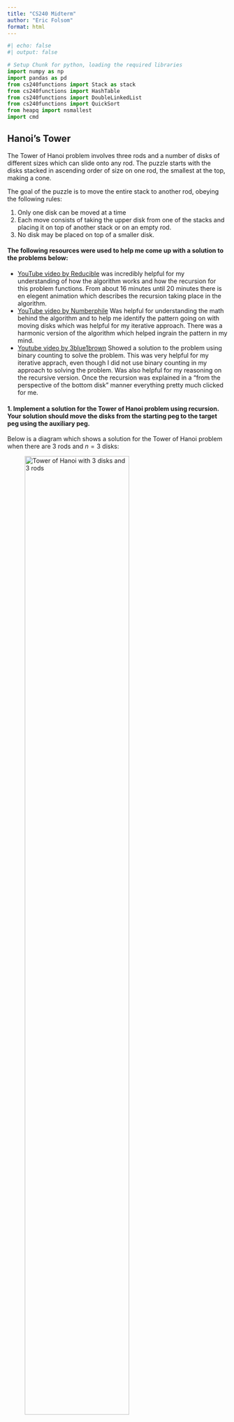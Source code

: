 ```yaml
---
title: "CS240 Midterm"
author: "Eric Folsom"
format: html
---
```


```python
#| echo: false
#| output: false

# Setup Chunk for python, loading the required libraries
import numpy as np
import pandas as pd
from cs240functions import Stack as stack
from cs240functions import HashTable
from cs240functions import DoubleLinkedList
from cs240functions import QuickSort
from heapq import nsmallest
import cmd
```

## Hanoi's Tower


The Tower of Hanoi problem involves three rods and a number of disks of different sizes which can slide onto any rod. The puzzle starts with the disks stacked in ascending order of size on one rod, the smallest at the top, making a cone.

The goal of the puzzle is to move the entire stack to another rod, obeying the following rules:

1. Only one disk can be moved at a time
2. Each move consists of taking the upper disk from one of the stacks and placing it on top of another stack or on an empty rod.   
3. No disk may be placed on top of a smaller disk.

#### The following resources were used to help me come up with a solution to the problems below:

- [YouTube video by Reducible](https://www.youtube.com/watch?v=rf6uf3jNjbo&list=PLzj1WDt0HB4qDn6heuU8w6x0Hzd8EVX0q) was incredibly helpful for my understanding of how the algorithm works and how the recursion for this problem functions. From about 16 minutes until 20 minutes there is en elegent animation which describes the recursion taking place in the algorithm.
- [YouTube video by Numberphile](https://www.youtube.com/watch?v=PGuRmqpr6Oo) Was helpful for understanding the math behind the algorithm and to help me identify the pattern going on with moving disks which was helpful for my iterative approach. There was a harmonic version of the algorithm which helped ingrain the pattern in my mind.
- [Youtube video by 3blue1brown](https://www.youtube.com/watch?v=2SUvWfNJSsM) Showed a solution to the problem using binary counting to solve the problem. This was very helpful for my iterative apprach, even though I did not use binary counting in my approach to solving the problem. Was also helpful for my reasoning on the recursive version. Once the recursion was explained in a "from the perspective of the bottom disk" manner everything pretty much clicked for me.
 

#### 1. Implement a solution for the Tower of Hanoi problem using recursion. Your solution should move the disks from the starting peg to the target peg using the auxiliary peg. 

Below is a diagram which shows a solution for the Tower of Hanoi problem when there are $3$ rods and $n=3$ disks:

![Tower of Hanoi with 3 disks and 3 rods](./misc/HanoisTower3.png){width=75%}


We first start with all three disks stacked on Rod $A$. Then procede with the following steps to end with all three disk stacked on rod $C$:

1. Move the <span style="color:green;">Green</span> disk from rod $A$ to rod $C$.
2. Move the <span style="color:red;">Red</span> disk from rod $A$ to rod $B$.
3. Move the <span style="color:green;">Green</span> disk from rod $C$ to rod $B$.
4. Move the <span style="color:blue;">Blue</span> disk from rod $A$ to rod $C$.
5. Move the <span style="color:green;">Green</span> disk from rod $B$ to rod $A$.
6. Move the <span style="color:red;">Red</span> disk from rod $B$ to rod $C$.
7. Move the <span style="color:green;">Green</span> disk from rod $A$ to rod $C$.


These steps will move the stack of three disks from rod $A$ to rod $C$ while following the established rules. We can break down the process a little more to understand what is going on and then build a recursive function from it. This solution to the Tower of Hanoi problem took $7 = 2^3 -1$ steps to solve.    

Steps $1$ through $3$ involve us moving the <span style="color:green;">Green</span> and <span style="color:red;">Red</span> disks from rod $A$ to rod $B$ using the auxilary rod $C$ to store the <span style="color:green;">Green</span> disk while we move the larger of the two disks to the middle rod. These steps involve moving the <span style="color:green;">Green</span> disk to rod $C$ then moving it from $C$ to rod $B$ once the larger disk is in place.

In step $4$ we are simply moving the <span style="color:blue;">Blue</span> disk from rod $A$ to rod $C$.

Now in steps $5$ through $7$ we are simply doing what we did in steps $1$ through $3$, but instead of using rod $C$ as the auxillary rod, we are using rod $A$ as the auxillary rod to move the <span style="color:green;">Green</span> and <span style="color:red;">Red</span> disks from rod $B$ to rod $C$.

Thinking recursively, step $4$ would represent our base case. We are simply moving a disk from one rod to another rod after we have removed all the rods that were on top of it. 

The steps are as follows if we had $n=1$ disk or $n=2$ disks:

* If we only had $n=1$ disk (i.e. only the <span style="color:blue;">Blue</span> disk), this would take $1$ step to solve, move the <span style="color:blue;">Blue</span> disk to rod $C$ from rod $A$. 

* If $n=2$ (i.e. only the <span style="color:red;">Red</span> and <span style="color:blue;">Blue</span> disks), the steps would be as follows
    1. Move the <span style="color:red;">Red</span> disk from rod $A$ to rod $B$.
    2. Move the <span style="color:blue;">Blue</span> disk from rod $A$ to rod $C$.
    3. Move the <span style="color:red;">Red</span> disk from rod $B$ to rod $C$

Note that the base case (Move the <span style="color:blue;">Blue</span> disk from rod $A$ to rod $C$) always shows up in each of these scenarios. 

  **Formulating an Algorithm**

A good way to approch formulating an algorithm for this problem is look at things from the perspective of the disk that is on the bottom of a stack of disks (in the above diagram it is the <span style="color:blue;">Blue</span> disk). In order for that disk to move, we must first move all the disks that are on top of it from one disk to another disk.

 Lets use the example of a $3$ disk variation of the problem. If we have a $3$ disk stack, to move the bottom disk, we have to move the top $2$ disks off of it. We can only move one disk at a time however, so to then move the stack of $2$ disks on top of the third disk, we have to move the singular disk first. Once we have moved the singular disk, we can now go back to the starting stack of disks where we have a stack of $2$ disks. From here we repeat the process, we have a stack of $2$ disks, to move the bottom disk, we have to move the singular disk above it. Now there is only one valid spot rod for the top disk to go to, so we move it to that rod. Returning to the starting rod, there are no valid spots for us to move the disk to, since the remaing disk on the starting rod is assumed to be the biggest rod. We can look at the middle rod now, from here, the only valid move is to move the disk back to the starting rod, but if wo did that, we would have just undone the previous step. So let's instead go to the last rod. Our goal right now is to move the disk on the starting rod to an open rod. The only way to do this is to move the smallest disk, which is currently on the ending rod. So we now have to move the disk that is on the ending rod onto the middle rod to open up space for our largest disk to be moved onto an open rod. Now we are in a similar situation that we have been before, we have a stack of $2$ disks, an open rod, and a rod that we want to move the stack of $2$ disks onto, which in this case is the rod containing the largest disk. From here since we have moved a stack of $2$ disks before, we move it again following the same process.

We already figured out what our base case is, moving a single disk from one rod to another available rod ( a rod that is either empty or only has disks larger than the disk we are trying to move).

Next we need to think of the recursive step, which in this case is moving the $n-1=3-1=2$ remaining disks to another rod, using an auxilary rod. 

This idea holds for $n$ rods. We would basically be breaking the problem down into smaller versions of this three disk version of the problem.

We can simplify all of the above to formulate an algorithm to solve this problem:

1. Move $n-1$ disks from rod $A$ to rod $B$. This uses rod $C$ as a "helper" rod.
2. Move the remaining disk from rod $A$ to rod $C$. 
3. Move the $n-1$ disks from rod $B$ to rod $C$. This uses rod $A$ as a "helper" rod.

**Code implementation of the algorithm**

Now lets try to implment this aproach to solving the problem using pseudocode:


```plain
def hanoistower(n, starting_rod = A, ending_rod = C, auxillary_rod = B)
    # base case only 1 disk to move
    if n == 1:
        move disk from starting rod to ending rod
    else:
        # recursively call the function to move the n-1 disks to the middle( auxilary) rod
        hanoistower(n-1, starting_rod = A, ending_rod = B, auxilary_rod = C)
        #some function to show the moving of the disks
        movedisk(start_rod, end_rod)
        # recursively call again to move the n-1 disks from the auxillary( middle) rod to the end rod
        hanoistower(n-1, starting_rod = B, ending_rod = C, auxilary_rod = A)
````

Basically each time we recursively call the funciton, we are changing which rods we are moving the disks to so that when we eventually reach the base case, we are able to move the disk to the correct rod.

Now we can implement this funciton in python:

```python
#| echo: true
#| output: true

def tower_of_hanoi(n, starting_rod, middle_rod, ending_rod): # specify the starting rods you want
    if n == 1: # Base case, 1 disk on the rod, you can just move it to any open rod
        print(f"Disk {n}: {starting_rod} -> {ending_rod}") # show that we moved it
    else: # recursive cases
        tower_of_hanoi(n-1, starting_rod, ending_rod, middle_rod) # move the n-1 disks to the middle rod from starting rod
        print(f"Disk {n}: {starting_rod} -> {ending_rod}") # display the move
        tower_of_hanoi(n-1, middle_rod, starting_rod, ending_rod) # move the n-1 disks from the middle rod to the ending rod
```

We can demonstrate this as follows:

```python
tower_of_hanoi(2,"A","B","C")
```

```python
tower_of_hanoi(3,"A","B","C")
```

```python
tower_of_hanoi(4,"A","B","C")
```

I decided to go a bit further with this approach and implement a solution to the problem that uses stacks to store the state of the three rods, and then pops and pushes the disks to shift them between rods.

```python
# function to move the top value of stack 1 to the top of stack 2
def moveStack(stack1 = stack(), stack2 = stack()):
    temp = stack1.pop()
    stack2.push(temp)

# modified the moveStack function to be moveDisk and print what disk is being moved to show the steps.
def moveDisk(stack1 = stack(), stack2 = stack()):
    temp = stack1.pop()
    stack2.push(temp)
    print(f"Starting Rod:\n{stack1}\nEnding Rod:\n{stack2}\
        \n Moved disk {temp}")

# tower of of hanoi recursive solution that works on the stacks 
def tower_of_hanoi_stacks(n, starting_rod, middle_rod, ending_rod): # specify the starting rods you want
    if n == 1: # Base case, 1 disk on the rod, you can just move it to any open rod
        moveDisk(starting_rod, ending_rod)
    else: # if we are not on the last disk on the rod
        tower_of_hanoi_stacks(n-1, starting_rod, ending_rod, middle_rod) # recursive call to move the n-1 disks to the middle rod using the ending rod as the axullary rod
        moveDisk(starting_rod, ending_rod) # move the current disk
        tower_of_hanoi_stacks(n-1, middle_rod, starting_rod, ending_rod) # move the remaining n-1 disks to the ending rod using the starting rod as the auxillary rod


# going to need to call the above:

def TowerOfHanoi(n):# Tower of Hanoi with stacks and it will initialize the number of disks
    # n = number of disks
    
    ## initialize the starting, auxillary, and ending rods
    
    starting_rod = stack()
    auxillary_rod = stack()
    ending_rod = stack()
    
    # fill the starting rod
    for i in range(n,0,-1):
        starting_rod.push(i)
    
    # display starting state
    print("Start:")
    print(f"Starting Rod:\n{starting_rod}\nAuxillary Rod:\n{auxillary_rod}\nEnding Rod:\n{ending_rod}")
    
    # now we can call the tower of hanoi function.
    
    tower_of_hanoi_stacks(n, starting_rod, auxillary_rod, ending_rod)
    
    # show the final state
    print("Ending:")
    print(f"Starting Rod:\n{starting_rod}\nAuxillary Rod:\n{auxillary_rod}\nEnding Rod:\n{ending_rod}")
```

The output of the `TowerofHanoi()` function is as follows, I will be calling it on $n=2$ to save space:

```python
TowerOfHanoi(2)
```

#### 2. Implement a solution for the Tower of Hanoi problem using an iterative approach.

To implement a solution for the Tower of Hanoir problem using an iterative approach, I will try to build upon my recursive approach.

Lets begin by analysing the pattern of the solutions generated by our recursive function. We know that the number of steps required to solve the problem is given by $2^n-1$. We can use the number of steps required to solve the puzzle as our iterator.

```python
#| eval: false

tower_of_hanoi(3, 'A','B','C')
'''
Output:
Step 1: Disk 1: A -> C
Step 2: Disk 2: A -> B
Step 3: Disk 1: C -> B
Step 4: Disk 3: A -> C
Step 5: Disk 1: B -> A
Step 6: Disk 2: B -> C
Step 7: Disk 1: A -> C
'''
```

```python
#| eval: false

tower_of_hanoi(4,"A","B","C")
'''
Output:
Step 1: Disk 1: A -> B
Step 2: Disk 2: A -> C
Step 3: Disk 1: B -> C
Step 4: Disk 3: A -> B
Step 5: Disk 1: C -> A
Step 6: Disk 2: C -> B
Step 7: Disk 1: A -> B
Step 8: Disk 4: A -> C
Step 9: Disk 1: B -> C
Step 10: Disk 2: B -> A
Step 11: Disk 1: C -> A
Step 12: Disk 3: B -> C
Step 13: Disk 1: A -> B
Step 14: Disk 2: A -> C
Step 15: Disk 1: B -> C
'''
```

Ignoring the actual number of the disk that is being moved, lets see if there is a pattern between what rods we are moving disks to and from. When $n$ is odd, the example where $n=3$, we can break down the movements of the disks as such.

In steps $1$, $4$ and $7$, we are moving a disk from the starting rod to the ending rod.

In steps $2$ and $5$ we are moving a disk between the starting rod and the auxilary rod, swaping which direction we move the disks. In step $2$ we move the disk from the starting rod to the auxilary rod, and in step $5$ we move a disk from the auxillary rod to the starting rod. 


#### 3. Compare the time and space complexity of both the recursive and iterative solutions and explain the differences.

#### 4. (Optional, but extra credit) Create a graphical user interface (GUI) that demonstrates the steps of the Tower of Hanoi problem as the disks are moved from the starting peg to the target peg. The GUI should allow the user to specify the number of disks and the speed at which the disks move.

#### 5. Create a variation of the Tower of Hanoi problem where the user can specify more than three pegs. Your solution should still move all the disks from the starting peg to the target peg while adhering to the rules of the Tower of Hanoi problem.

#### 6. (Optional, but extra credit) Create a variation of the Tower of Hanoi problem where the user can specify the number of disks and the number of pegs. Your solution should still move all the disks from the starting peg to the target peg while adhering to the rules of the Tower of Hanoi problem.



## Spell Checker

Create a spell checker console program that uses a hash table data structure to store a dictionary of words. Your program should be able to:

1. Load a dictionary of words from a file into the hash table.  You will need to create this yourself.  Aim for 20 to 100 words.  

2. Take a string of text as input and check each word in the text against the words in the dictionary stored in the hash table. Your program should identify any words that are not found in the dictionary and display them as "misspelled".
   
```plain
def Misspell(string):
    # split the string into each word, store it as a temp variable
    # created an empty array the length of the temp variable ( call it spellings)
    # for each word in the temp variable:
    #   run dictionary.get(word) and append the spellings array with the truth value if the word is in the dictionary or not
    # return the spellings array
```

3. Implement a suggestion feature that suggests possible correct spellings for the misspelled words based on edit distance.

4. Implement a Levenshtein distance algorithm to compute the edit distance between two words.

5. Allow the user to add new words to the dictionary and update the hash table accordingly.

6. Handle collisions in the hash table using separate chaining.

7. Optimize the performance of your program in terms of time and space complexity.

8. Your program should be user-friendly and have a command-line interface.


## Code Library

My code library from this course can be found on my [GitHub](https://github.com/efolsom17/CS240-Data-Structure-and-Algorithm-Fundamentals/tree/main/cs240functions/src/cs240functions). It is a functioning python module that can be installed locally if the folder is downloaded (I am pretty sure at least). The file `'__init.py'` is the module that intializes the library and doesn't contain any funcitons. I am continually updating it to enhance some of the funcitons when I notice a problem I encounter when trying to use these algorithms and data structures in later points in the quarter. Will contain more content by the end of the course. 